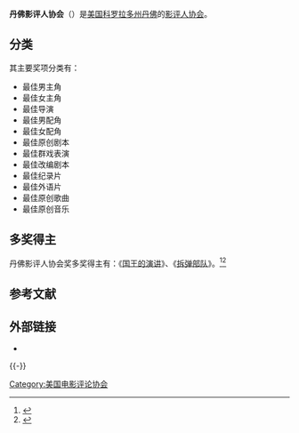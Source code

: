 '''丹佛影评人协会'''（{{lang-en|'''Denver Film Critics Society'''}}）是[[美国|美国]][[科罗拉多州|科罗拉多州]][[丹佛|丹佛]]的[[電影評論|影评人协会]]。

== 分类 ==
其主要奖项分类有：
*最佳男主角
*最佳女主角
*最佳导演
*最佳男配角
*最佳女配角
*最佳原创剧本
*最佳群戏表演
*最佳改编剧本
*最佳纪录片
*最佳外语片
*最佳原创歌曲
*最佳原创音乐

== 多奖得主 ==
丹佛影评人协会奖多奖得主有：《[[国王的演讲|国王的演讲]]》、《[[拆弹部队|拆弹部队]]》。<ref>{{cite web |url=http://ent.sina.com.cn/m/f/2011-01-15/13103208360.shtml |title=丹佛影评人协会奖 《王的演讲》PK《社交网战》 |accessdate=2011 |publisher=新浪网 |work= |language=zh-hans |archive-date=2020-11-06 |archive-url=https://web.archive.org/web/20201106002543/http://ent.sina.com.cn/m/f/2011-01-15/13103208360.shtml |dead-url=no }}</ref><ref>{{cite web |url=http://ent.sina.com.cn/m/f/2010-01-28/06072858924.shtml |title=丹佛影评人协会奖：《拆弹部队》连胜 |accessdate=2010 |publisher=新浪网 |work= |language=zh-hans |archive-date=2020-11-06 |archive-url=https://web.archive.org/web/20201106021858/http://ent.sina.com.cn/m/f/2010-01-28/06072858924.shtml |dead-url=no }}</ref>

==参考文献==
{{reflist}}

== 外部链接 ==
* {{Official website|http://denverfilmcritics.org//}}

{{-}}
{{美国影评人协会}}

{{DEFAULTSORT:D丹}}
[[Category:美国电影评论协会|Category:美国电影评论协会]]